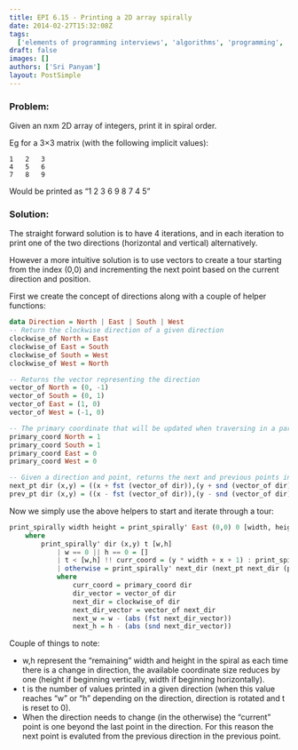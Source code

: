```yaml
---
title: EPI 6.15 - Printing a 2D array spirally
date: 2014-02-27T15:32:08Z
tags:
  ['elements of programming interviews', 'algorithms', 'programming', 'arrays', 'spiral printing']
draft: false
images: []
authors: ['Sri Panyam']
layout: PostSimple
---
```


### Problem:

Given an nxm 2D array of integers, print it in spiral order.

Eg for a 3×3 matrix (with the following implicit values):

```
1	2	3
4	5	6
7	8	9
```

Would be printed as “1 2 3 6 9 8 7 4 5”

### Solution:

The straight forward solution is to have 4 iterations, and in each iteration to print one of the two directions (horizontal and vertical) alternatively.

However a more intuitive solution is to use vectors to create a tour starting from the index (0,0) and incrementing the next point based on the current direction and position.

First we create the concept of directions along with a couple of helper functions:

```haskell showLineNumbers
data Direction = North | East | South | West
-- Return the clockwise direction of a given direction
clockwise_of North = East
clockwise_of East = South
clockwise_of South = West
clockwise_of West = North

-- Returns the vector representing the direction
vector_of North = (0, -1)
vector_of South = (0, 1)
vector_of East = (1, 0)
vector_of West = (-1, 0)

-- The primary coordinate that will be updated when traversing in a particular direction
primary_coord North = 1
primary_coord South = 1
primary_coord East = 0
primary_coord West = 0

-- Given a direction and point, returns the next and previous points in the direction.
next_pt dir (x,y) = ((x + fst (vector_of dir)),(y + snd (vector_of dir)))
prev_pt dir (x,y) = ((x - fst (vector_of dir)),(y - snd (vector_of dir)))
```

Now we simply use the above helpers to start and iterate through a tour:

```haskell showLineNumbers
print_spirally width height = print_spirally' East (0,0) 0 [width, height]
    where
        print_spirally' dir (x,y) t [w,h]
            | w == 0 || h == 0 = []
            | t < [w,h] !! curr_coord = (y * width + x + 1) : print_spirally' dir (next_pt dir (x,y)) (t+1) [w,h]
            | otherwise = print_spirally' next_dir (next_pt next_dir (prev_pt dir (x,y))) 0 [next_w,next_h]
            where
                curr_coord = primary_coord dir
                dir_vector = vector_of dir
                next_dir = clockwise_of dir
                next_dir_vector = vector_of next_dir
                next_w = w - (abs (fst next_dir_vector))
                next_h = h - (abs (snd next_dir_vector))
```

Couple of things to note:

- w,h represent the “remaining” width and height in the spiral as each time there is a change in direction, the available coordinate size reduces by one (height if beginning vertically, width if beginning horizontally).
- t is the number of values printed in a given direction (when this value reaches “w” or “h” depending on the direction, direction is rotated and t is reset to 0).
- When the direction needs to change (in the otherwise) the “current” point is one beyond the last point in the direction. For this reason the next point is evaluted from the previous direction in the previous point.
